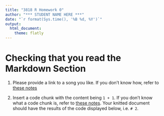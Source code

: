 ```yaml
---
title: "3818 R Homework 0"
author: "*** STUDENT NAME HERE ***"
date: "`r format(Sys.time(), '%B %d, %Y')`"
output: 
  html_document: 
    theme: flatly
---
```


# Checking that you read the Markdown Section

1. Please provide a link to a song you like. If you don't know how, refer to [these notes](https://evalf21.classes.andrewheiss.com/resource/markdown/)





2. Insert a code chunk with the content being `1 + 1`. If you don't know what a code chunk is, refer to [these notes](https://evalf21.classes.andrewheiss.com/resource/rmarkdown/). Your knitted document should have the results of the code displayed below, i.e. `# 2`.





